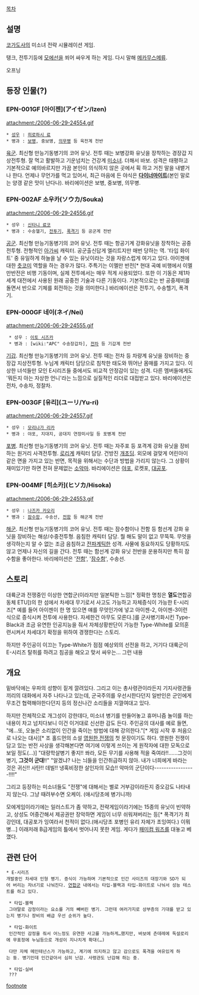 [[목차]]

== 설명 ==
[[코가도]]사의 미소녀 전략 시뮬레이션 게임.

탱크, 전투기등에 [[모에선]]을 쐬어 싸우게 하는 게임. 다시 말해 [[메카무스메]]류.

{{{#!html
<embed src='http://serviceapi.nmv.naver.com/flash/NFPlayer.swf?vid=CC74F94C674E1408C2CC0081C9BC582DBC87&outKey=V12648cc90b67f13224952f02380ba2656740de445ffd99798f722f02380ba2656740' wmode='transparent' width='500' height='408' allowScriptAccess='always' name='NFPlayer79568' id='NFPlayer79568' allowFullScreen='true' type='application/x-shockwave-flash' />
}}}
오프닝

== 등장 인물(?) ==
=== EPN-001GF [아이젠](アイゼン/Izen) ===
attachment:/2006-06-29-24554.gif

 * [[성우]] : [[히로하시 료]]
 * 병과 : [[보병]], 중보병, [[의무병]] 등 육전계 전반

[[육군]]. 최신형 만능기동병기의 코어 유닛. 전투 때는 보병강화 유닛을 장착하는 경장갑 지상전투형.
잘 먹고 활발하고 기운넘치는 건강계 [[미소녀]]. 더해서 바보.
성격은 태평하고 기본적으로 예의바르지만 가끔 본인이 의식하지 않은 곳에서 휙 하고 거친 말을 내뱉거나 한다.
언제나 무언가를 먹고 있어서, 최근 마음에 든 야식은 '''[[다이너마이트]]'''(본인 말로는 양갱 같은 맛이 난다나).
바리에이션은 보병, 중보병, 의무병.

=== EPN-002AF 소우카(ソウカ/Souka) ===
attachment:/2006-06-29-24556.gif

 * 성우 : [[신타니 료코]]
 * 병과 : 수송헬기, [[전투기]], [[폭격기]] 등 공군계 전반

[[공군]]. 최신형 만능기동병기의 코어 유닛. 전투 때는 항공기계 강화유닛을 장착하는 공중전투형.
전형적인 [[아가씨]] 캐릭터. 공군출신답게 엘리트지만 매번 당하는 역.
'타입 화이트' 중 유일하게 하늘을 날 수 있는 유닛이라는 것을 자랑스럽게 여기고 있다.
아이젠에 대한 [[츳코미]] 역할을 하는 경우가 많다. 주특기는 이멜만 반전[* 현대 곡예 비행에서 이멜만반전은 비행 기동이며, 실제 전투에서는 매우 적게 사용되었다. 또한 이 기동은 제1차 세계 대전에서 사용된 원래 공중전 기술과 다른 기동이다. 기본적으로는 반 공중제비를 돌면서 반으로 기체를 회전하는 것을 의미한다.]
바리에이션은 전투기, 수송헬기, 폭격기.

=== EPN-000GF 네이(ネイ/Nei) ===
attachment:/2006-06-29-24555.gif

  * 성우 : [[이토 시즈카]]
  * 병과 : [wiki:"APC" 수송장갑차], [[전차]] 등 기갑계 전반

[[기갑]]. 최신형 만능기동병기의 코어 유닛. 전투 때는 전차 등 차량계 유닛을 장비하는 중장갑 지상전투형.
누님계 캐릭터 담당으로 침착한 태도와 뛰어난 몸매를 가지고 있다.
이상한 녀석들만 모인 E시리즈들 중에서도 비교적 안정감이 있는 성격. 다른 멤버들에게도 '뭐든지 아는 자상한 언니'라는 느낌으로 실질적인 리더로 대접받고 있다.
바리에이션은 전차, 수송차, 정찰차.

=== EPN-003GF [유리](ユーリ/Yu-ri) ===
attachment:/2006-06-29-24557.gif

 * 성우 : [[모리나가 리카]]
 * 병과 : 야포, 지대지, 공대지 연장미사일 등 포병계 전반

[[포병]]. 최신형 만능기동병기의 코어 유닛. 전투 때는 자주포 등 포격계 강화 유닛을 장비하는 원거리 사격전투형.
[[로리]]계 캐릭터 담당. 건방진 [[개초딩]]. 외모에 걸맞게 어린아이 같은 면을 가지고 있는 반면, 목적을 위해서는 수단과 방법을 가리지 않는다. 그 상황이 재미있기만 하면 전혀 문제없는 [[소악마]].
바리에이션은 [[야포]], 로켓포, [[대공포]].

=== EPN-004MF [히소카](ヒソカ/Hisoka) ===
attachment:/2006-06-29-24553.gif

 * 성우 : [[나즈카 카오리]]
 * 병과 : [[잠수함]], 수송선, [[전함]] 등 해군계 전반

[[해군]]. 최신형 만능기동병기의 코어 유닛. 전투 때는 잠수함이나 전함 등 함선계 강화 유닛을 장비하는 해상/수중전투형.
음침한 캐릭터 담당. 뭘 해도 말이 없고 무뚝뚝. 무엇을 생각하는지 알 수 없는 조금 음침하고 [[전파계]]틱한 성격. 사물에 동요하지도 당황하지도 않고 언제나 자신의 길을 간다. 전투 때는 함선계 강화 유닛 전반을 운용하지만 특히 잠수함을 좋아한다.
바리에이션은 '[[전함]]', '[[잠수함]]', 수송선.

== 스토리 ==
대륙군과 전쟁중인 이상한 연합군(이라지만 일본틱한 느낌[* 정확한 명칭은 '''열도'''연합공동체 ETU])의 한 섬에서 차세대 무기로서 사고도 가능하고 자체증식이 가능한 E-시리즈[* 예를 들어 아이젠이 한 명 있으면 얘를 무엇인가에 넣고 아이젠-2, 아이젠-3이런 식으로 증식시켜 전투에 사용한다. 자세한건 아무도 모른다.]를 군사병기화시킨 Type-Black과 조금 유연한 인공지능을 줘서 자체상황판단이 가능한 Type-White를 모의훈련시켜서 차세대기 확정을 위하여 경쟁한다는 스토리. 

하지만 주인공이 이끄는 Type-White가 점점 예상외의 선전을 하고, 거기다 대륙군이 E-시리즈 탈취를 하려고 침공을 해오고 맞서 싸우는... 그런 내용

== 개요 ==
밑바닥에는 우파의 성향이 짙게 깔려있다. 그리고 이는 총사령관이라든지 기지사령관들끼리의 대화에서 자주 나타나고 있는데, 군국주의를 우선시한다던지 일반인은 군인에게 무조건 협력해야한다던지 등의 정신나간 소리들을 지껄여대고 있다. 

하지만 전체적으로 개그성이 강한데다, 미소녀 병기를 만들어놓고 휴머니즘 놀이를 하는 내용이 차고 넘치다보니 이건 이거대로 신선한 감도 든다.
주인공의 대사를 예로 들면,
"에...또, 오늘은 소리없이 인간을 죽이는 방법에 대해 강의한다."[* 게임 시작 후 처음으로 나오는 대사][* 조 홀드먼의 소설 [[영원한 전쟁]]의 첫 문장이기도 하다. 영원한 전쟁이 담고 있는 반전 사상을 생각해본다면 여기에 이렇게 쓰이는 게 원작자에 대한 모독으로 보일 정도(...)]
"대량학살병기 좋지!! 쏴라, 모든 무기를 사용해 적을 죽여라!!......그것이 병기, '''그것이 군대'''!!"
"알겠냐? 나는 늬들을 인간취급하지 않아. 내가 너희에게 바라는 것은 귀신!! 사탄!! 데빌!! 냉혹비정한 살인자의 모습!! 악마의 군단이다-----------------!!!!"

그리고 등장하는 미소녀들도 "전쟁"에 대해서는 별로 거부감이라든지 증오감도 나타내지 않는다. 그냥 때려부수면 오케이. (애시당초에 병기니까)

모에게임이라기에는 일러스트가 좀 약하고, 전략게임이라기에는 15종의 유닛이 빈약하고, 상성도 어중간해서 제공권만 장악하면 게임이 너무 쉬워져버리는 등[* 폭격기가 최강인데, 대공포가 잉여라서 천적이 없다.(애시당초 포병인 유리 자체가 초잉여다.) 이뭐병...] 이래저래 B급게임의 틀에서 벗어나지 못한 게임. 게다가 [[패미컴 워즈]]를 대놓고 베꼈다.

== 관련 단어 ==
 * E-시리즈
 개발중인 차세대 인형 병기. 증식이 가능하며 기본적으로 인간 사이즈의 대장기와 SD가 되어 버리는 자녀기로 나눠진다. [[연합군]] 내에서는 타입-블랙과 타입-화이트로 나눠서 성능 테스트를 하고 있다.

  * 타입-블랙
  그야말로 감정이라는 요소를 거의 빼버린 병기. 그런데 여러가지로 상부층의 기대를 받고 있는지 병기나 장비의 배급 우선 순위가 높다.

  * 타입-화이트
  인간적인 감정을 줘서 어느정도 유연한 사고를 가능하게…했지만, 바보에 츤데레에 독설로리에 무표정에 누님등으로 개성이 지나치게 확대(…)

  다만 자체 메인테넌스가 가능하고, 계기에 의지하고 않고 감으로도 폭격을 여유있게 하는 둥. 병기인데 인간같아서 심히 난감. 사령관도 난감해 하는 중.

  * 타입-실버
  ???

[[footnote]]
